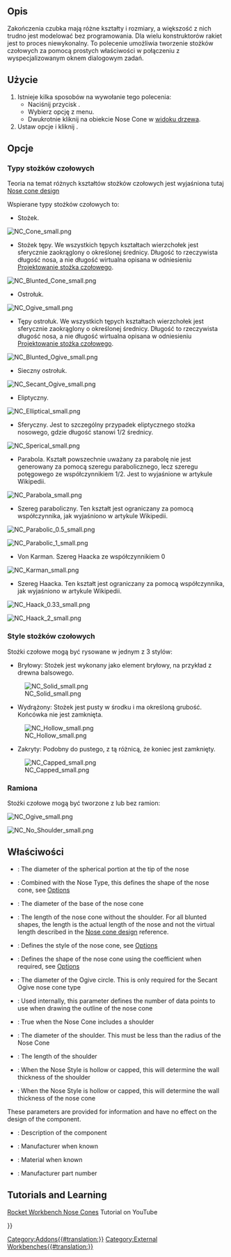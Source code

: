 <languages/>

{{Docnav/pl
|
|[[Rocket_Transition/pl|Transition]]
|[[Rocket_Workbench/pl|Środowisko pracy Rakieta]]
|
|IconR=Rocket_Transition.svg
|IconC=RocketWorkbench.svg
}}

{{GuiCommand/pl
|Name=Rocket NoseCone
|Name/pl=Rakieta: Stożek czołowy
|MenuLocation=Rakieta → Stożek czołowy
|Workbenches=[[Rocket_Workbench/pl|Rakieta]]
|Version=0.19
}}

<span id="Description"></span>
==Opis==

Zakończenia czubka mają różne kształty i rozmiary, a większość z nich trudno jest modelować bez programowania. Dla wielu konstruktorów rakiet jest to proces niewykonalny. To polecenie umożliwia tworzenie stożków czołowych za pomocą prostych właściwości w połączeniu z wyspecjalizowanym oknem dialogowym zadań.

<span id="Usage"></span>
==Użycie==

# Istnieje kilka sposobów na wywołanie tego polecenia:
#* Naciśnij przycisk {{Button|[[Image:Rocket_NoseCone.svg|16px]] [[Rocket_NoseCone/pl|Stożek czołowy]]}}.
#* Wybierz opcję {{MenuCommand|Rakieta → [[Image:Rocket_NoseCone.svg|16px]] Stożek czołowy}} z menu.
#* Dwukrotnie kliknij na obiekcie Nose Cone w [[Tree_view/pl|widoku drzewa]].
# Ustaw opcje i kliknij {{Button|OK}}.

<span id="Options"></span>
==Opcje==

<span id="Nose_Cone_Types"></span>
=== Typy stożków czołowych ===

Teoria na temat różnych kształtów stożków czołowych jest wyjaśniona tutaj [https://en.wikipedia.org/wiki/Nose_cone_design Nose cone design]

Wspierane typy stożków czołowych to:

* Stożek.

[[File:NC_Cone_small.png]]
{{Caption|Stożkowy}}

* Stożek tępy. We wszystkich tępych kształtach wierzchołek jest sferycznie zaokrąglony o określonej średnicy. Długość to rzeczywista długość nosa, a nie długość wirtualna opisana w odniesieniu [https://en.wikipedia.org/wiki/Nose_cone_design Projektowanie stożka czołowego].

[[File:NC_Blunted_Cone_small.png]]
{{Caption|Sferycznie stępiony stożek}}

* Ostrołuk.

[[File:NC_Ogive_small.png]]
{{Caption|Ostrołuk}}

* Tępy ostrołuk. We wszystkich tępych kształtach wierzchołek jest sferycznie zaokrąglony o określonej średnicy. Długość to rzeczywista długość nosa, a nie długość wirtualna opisana w odniesieniu [https://en.wikipedia.org/wiki/Nose_cone_design Projektowanie stożka czołowego].

[[File:NC_Blunted_Ogive_small.png]]
{{Caption|Sferycznie stępiony ostrołuk}}

* Sieczny ostrołuk.

[[File:NC_Secant_Ogive_small.png]]
{{Caption|Sieczny ostrołuk}}

* Eliptyczny.

[[File:NC_Elliptical_small.png]]
{{Caption|Eliptyczny}}

* Sferyczny. Jest to szczególny przypadek eliptycznego stożka nosowego, gdzie długość stanowi 1/2 średnicy.

[[File:NC_Sperical_small.png]]
{{Caption|Sferyczny}}

* Parabola. Kształt powszechnie uważany za parabolę nie jest generowany za pomocą szeregu parabolicznego, lecz szeregu potęgowego ze współczynnikiem 1/2. Jest to wyjaśnione w artykule Wikipedii.

[[File:NC_Parabola_small.png]]
{{Caption|Parabola (szereg potęgowy ze współczynnikiem 1/2)}}

* Szereg paraboliczny. Ten kształt jest ograniczany za pomocą współczynnika, jak wyjaśniono w artykule Wikipedii.

[[File:NC_Parabolic 0.5_small.png]]
{{Caption|Szereg paraboliczny ze współczynnikiem 1/2}}

[[File:NC_Parabolic 1_small.png]]
{{Caption|Szereg paraboliczny ze współczynnikiem 1}}

* Von Karman. Szereg Haacka ze współczynnikiem 0

[[File:NC_Karman_small.png]]
{{Caption|Von Karman (szereg Haacka ze współczynnikiem 0)}}

* Szereg Haacka. Ten kształt jest ograniczany za pomocą współczynnika, jak wyjaśniono w artykule Wikipedii.

[[File:NC_Haack 0.33_small.png]]
{{Caption|Szereg Haacka ze współczynnikiem 1/3}}

[[File:NC_Haack 2_small.png]]
{{Caption|Szereg Haacka ze współczynnikiem 2}}

<span id="Nose_Cone_Styles"></span>
=== Style stożków czołowych ===

Stożki czołowe mogą być rysowane w jednym z 3 stylów:

* Bryłowy: Stożek jest wykonany jako element bryłowy, na przykład z drewna balsowego.

[[File:NC_Solid_small.png]]

* Wydrążony: Stożek jest pusty w środku i ma określoną grubość. Końcówka nie jest zamknięta.

[[File:NC_Hollow_small.png]]

* Zakryty: Podobny do pustego, z tą różnicą, że koniec jest zamknięty.

[[File:NC_Capped_small.png]]

<span id="Shoulders"></span>
=== Ramiona ===

Stożki czołowe mogą być tworzone z lub bez ramion:

[[File:NC_Ogive_small.png]]
{{Caption|Ostrołuk z ramieniem}}

[[File:NC_No Shoulder_small.png]]
{{Caption|Ostrołuk bez ramienia}}

<span id="Properties"></span>
==Właściwości==

{{TitleProperty|Stożek czołowy}}

* {{PropertyData|Blunted Diameter}}: The diameter of the spherical portion at the tip of the nose
* {{PropertyData|Coefficient}}: Combined with the Nose Type, this defines the shape of the nose cone, see [[#Options|Options]]
* {{PropertyData|Diameter}}: The diameter of the base of the nose cone
* {{PropertyData|Length}}: The length of the nose cone without the shoulder. For all blunted shapes, the length is the actual length of the nose and not the virtual length described in the [https://en.wikipedia.org/wiki/Nose_cone_design Nose cone design] reference.
* {{PropertyData|Nose Style}}: Defines the style of the nose cone, see [[#Options|Options]]
* {{PropertyData|Nose Type}}: Defines the shape of the nose cone using the coefficient when required, see [[#Options|Options]]
* {{PropertyData|Ogive Diameter}}: The diameter of the Ogive circle. This is only required for the Secant Ogive nose cone type
* {{PropertyData|Resolution}}: Used internally, this parameter defines the number of data points to use when drawing the outline of the nose cone
* {{PropertyData|Shoulder}}: True when the Nose Cone includes a shoulder
* {{PropertyData|Shoulder Diameter}}: The diameter of the shoulder. This must be less than the radius of the Nose Cone
* {{PropertyData|Shoulder Length}}: The length of the shoulder
* {{PropertyData|Shoulder Thickness}}: When the Nose Style is hollow or capped, this will determine the wall thickness of the shoulder
* {{PropertyData|Thickness}}: When the Nose Style is hollow or capped, this will determine the wall thickness of the nose cone

{{TitleProperty|Rocket Component}}

These parameters are provided for information and have no effect on the design of the component.

* {{PropertyData|Description}}: Description of the component
* {{PropertyData|Manufacturer}}: Manufacturer when known
* {{PropertyData|Material}}: Material when known
* {{PropertyData|Part Number}}: Manufacturer part number

== Tutorials and Learning ==

[https://youtu.be/zwLgie2E4Ts Rocket Workbench Nose Cones] Tutorial on YouTube


{{Docnav
|
|[[Rocket_Transition|Transition]]
|[[Rocket_Workbench|Rocket Workbench]]
|
|IconR=Rocket_Transition.svg
|IconC=RocketWorkbench.svg
}}

{{Userdocnavi{{#translation:}}}}
[[Category:Addons{{#translation:}}]]
[[Category:External Workbenches{{#translation:}}]]